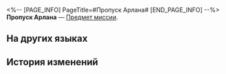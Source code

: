 <%-- [PAGE_INFO]
PageTitle=#Пропуск Арлана#
[END_PAGE_INFO] --%>
{{Предмет Инфобокс
|id          = 140135
|Изображение = Предмет Пропуск Арлана.png
|Тип         = Предмет миссии
|Инвентарь   = Миссии
|Редкость    = 3
|Эффект      = 
|Описание    = Личный специальный пропуск, принадлежащий Арлану, с приклеенной к нему фотографией Пеппи.
}}
{{Описание|''«Брат очень дорожит дружбой, и он всегда носит с собой фотографию своего приятеля».''}}
'''Пропуск Арлана''' — [[Предмет миссии]].

==На других языках==
{{На других языках
|en   = Arlan's ID Pass
|zhs  = 阿兰ID的通行证
|zht  = 阿蘭ID的通行證
|ja   = アーランの通行証
|ko   = 아를란 ID의 통행증
|es   = Pase de Arlan
|fr   = Pass d'Arlan
|ru   = Пропуск Арлана
|th   = บัตรประจำตัวของ Arlan
|vi   = Thẻ Thông Hành ID Arlan
|de   = ID-Ausweis von Arlan
|id   = Kartu Tanda Pengenal Arlan
|pt   = Passe de Identificação do Arlan
}}

==История изменений==
{{История изменений|3.5}}